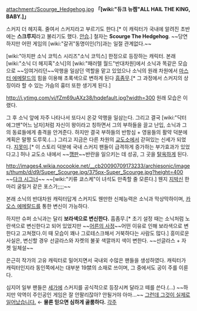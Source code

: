 attachment:/Scourge_Hedgehog.jpg
'''「[wiki:"듀크 뉴켐"ALL HAIL THE KING, BABY.]」'''

스커지 더 헤지혹. 줄여서 스커지라고 부르기도 한다.[* 이 캐릭터가 국내에 알려진 초반에는 '''스크루지'''라고 불리기도 했다. [[안습]].] 철자는 '''Scourge The Hedgehog'''. ~~당연하지만 어떤 게임의 [wiki:"갈귀"동명이인(?)]과는 일절 관계없다.~~

[wiki:"아치판 소닉 코믹스 시리즈"소닉 코믹스] 한정으로 등장하는 캐릭터. 본래 [wiki:"소닉 더 헤지혹"소닉]의 [wiki:"패러렐 월드"반대차원]에서 소닉과 똑같은 모습으로 ~~잉여거리던~~악행을 일삼던 역할을 맡고 있었으나 소닉의 원래 차원에서 [[마스터 에메랄드]]의 힘을 이용해 초록색으로 변하게 된다 [[흠좀무]].[* 그 과정에서 스커지의 상징이라 할 수 있는 가슴의 흉터 또한 생기게 된다.]

http://i.ytimg.com/vi/fZm69uAXz38/hqdefault.jpg?width=300
원래 모습은 이랬다.

그 후 소닉 앞에 자주 나타나서 또다시 온갖 악행을 일삼는다. 그리고 결국 [wiki:"닥터 에그맨"어느 남자]처럼 자신이 왕이라고 칭하면서 그의 부하들을 끌고 난입, 소닉과 그의 동료들에게 충격을 안겨준다. 하지만 결국 부하들의 반항심 + 영웅들의 활약 덕분에 계획은 말짱 도루묵.(...) 그리고 지금은 다른 차원의 [[교도소]]에서 갇혀있는 신세가 되었다. [[지못미]].[* 이 스토리 덕분에 국내 스커지 팬들이 급격하게 증가하는 부가효과가 있었다고.]
허나 교도소 내에서 ~~[[깽판]]~~반란을 일으키는 데 성공, 그 곳을 [[탈옥]]하게 된다.

http://images4.wikia.nocookie.net/__cb20090709173233/archiesonic/images/thumb/d/d9/Super_Scourge.jpg/375px-Super_Scourge.jpg?height=400
~~[[다크 시그너]]~~ ~~[wiki:"키류 쿄스케"이 녀석도 만족할 줄 모른다.] 웬지 [[지박신]] 한마리 굴릴거 같은 포스가;;;;~~

본래 소닉의 반대차원 캐릭터답게 스커지도 웬만한 신체능력은 소닉과 막상막하이며, [[카오스 에메랄드]]를 통한 변신이 가능하다.

하지만 슈퍼 소닉과는 달리 '''보라색으로 변신한다.''' 흠좀무.[* 초기 설정 때는 소닉처럼 노란색으로 변신한다고 되어 있었지만 ~~[[어른의 사정]]~~어떤 이유로 인해 보라색으로 변한다고 고쳐졌다.이 때 모습이 꽤나 그로테스크해서 거북하다는 사람도 많다.] 흥미로운 사실은, 변신할 경우 선글라스와 자켓의 불꽃 색깔까지 색이 변한다. ~~선글라스 + 자켓 일체설~~

은근히 작가의 고유 캐릭터로 밀어지면서 국내외 수많은 팬들을 생성하였다. 캐릭터가 캐릭터인지라 동인쪽에서는 대부분 19禁의 소재로 쓰이며, 그 중에서도 공이 주를 이룬다.

심지어 일부 팬들은 [[세가]]에 스커지를 공식적으로 등장시켜 달라고 떼를 쓴다.(...) ~~하지만 악역이 주인공인 게임은 잘 안팔리잖아? 안될거야 아마...~~
[http://www.vgboxart.com/boxes/PS3/25947_scourge_the_hedgehog.png 그런데 그것이 실제로 일어났습니다.] ← '''물론 믿으면 심하게 골룸하다.'''
[[각주]]
